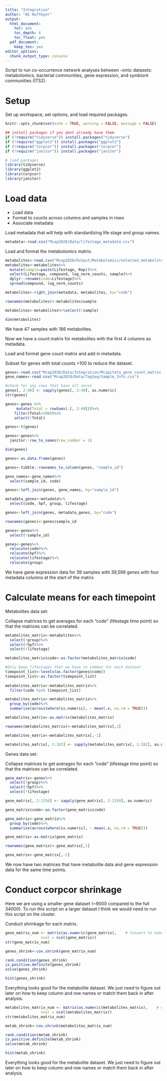 ```yaml
---
title: "Integration"
author: "AS Huffmyer"
output:
  html_document:
    toc: yes
    toc_depth: 6
    toc_float: yes
  pdf_document:
    keep_tex: yes
editor_options: 
  chunk_output_type: console
---
```


Script to run co-occurrence network analyses between -omic datasets: metabolomics, bacterial communities, gene expression, and symbiont communities (ITS2).  

# **Setup**  

Set up workspace, set options, and load required packages.    
```r
knitr::opts_chunk$set(echo = TRUE, warning = FALSE, message = FALSE)
```

```r
## install packages if you dont already have them
if (!require("tidyverse")) install.packages("tidyverse")
if (!require("ggplot2")) install.packages("ggplot2")
if (!require("corpcor")) install.packages("corpcor")
if (!require("janitor")) install.packages("janitor")

# load packages
library(tidyverse)
library(ggplot2)
library(corpcor)
library(janitor)

```

# **Load data** 

- Load data  
- Format to counts across columns and samples in rows  
- Associate metadata  

Load metadata that will help with standardizing life stage and group names.  
```r
metadata<-read.csv("Mcap2020/Data/lifestage_metadata.csv")
```

Load and format the metabolomics matrix.  

```r
metabolites<-read.csv("Mcap2020/Output/Metabolomics/selected_metabolites.csv")
metabolites<-metabolites%>%
  mutate(sample=paste(Lifestage, Rep))%>%
  select(Lifestage, compound, log_norm_counts, sample)%>%
  dplyr::rename(code=Lifestage)%>%
  spread(compound, log_norm_counts)

metabolites<-right_join(metadata, metabolites, by="code")

rownames(metabolites)<-metabolites$sample

metabolites<-metabolites%>%select(!sample)

dim(metabolites)
```

We have 47 samples with 186 metabolites.  

Now we have a count matrix for metabolites with the first 4 columns as metadata.  

Load and format gene count matrix and add in metadata.  

Subset for genes with total counts >100 to reduce the dataset.  
```r
genes<-read.csv("Mcap2020/Data/Integration/Mcapitata_gene_count_matrix.csv")
gene_names<-read.csv("Mcap2020/Data/TagSeq/Sample_Info.csv")

#check for any rows that have all zeros
genes[, 2:40] <- sapply(genes[, 2:40], as.numeric)
str(genes)

genes<-genes %>%
     mutate(Total = rowSums(.[, 2:40]))%>%
    filter(Total>5000)%>%
    select(!Total)

genes<-t(genes)

genes<-genes%>%
  janitor::row_to_names(row_number = 1)

dim(genes)

genes<-as.data.frame(genes)

genes<-tibble::rownames_to_column(genes, "sample_id")

gene_names<-gene_names%>%
  select(sample_id, code)

genes<-left_join(genes, gene_names, by="sample_id")

metadata_genes<-metadata%>%
  select(code, hpf, group, lifestage)

genes<-left_join(genes, metadata_genes, by="code")

rownames(genes)<-genes$sample_id

genes<-genes%>%
  select(!sample_id)

genes<-genes%>%
  relocate(code)%>%
  relocate(hpf)%>%
  relocate(lifestage)%>%
  relocate(group)
```

We have gene expression data for 39 samples with 39,598 genes with four metadata columns at the start of the matrix.  

# **Calculate means for each timepoint**  

Metabolites data set:  

Collapse matrices to get averages for each "code" (lifestage time point) so that the matrices can be correlated.
  
```r
metabolites_matrix<-metabolites%>%
  select(!group)%>%
  select(!hpf)%>%
  select(!lifestage)

metabolites_matrix$code<-as.factor(metabolites_matrix$code)

#Only keep lifestages that we have in common for each dataset 
timepoint_list<-levels(as.factor(genes$code))
timepoint_list<-as.factor(timepoint_list)
  
metabolites_matrix<-metabolites_matrix%>%  
  filter(code %in% timepoint_list)

metabolites_matrix<-metabolites_matrix%>%  
  group_by(code)%>%
  summarise(across(where(is.numeric), ~ mean(.x, na.rm = TRUE)))

metabolites_matrix<-as.matrix(metabolites_matrix)

rownames(metabolites_matrix)<-metabolites_matrix[,1]

metabolites_matrix<-metabolites_matrix[,-1]

metabolites_matrix[, 1:182] <- sapply(metabolites_matrix[, 1:182], as.numeric)
```

Genes data set:  

Collapse matrices to get averages for each "code" (lifestage time point) so that the matrices can be correlated.    
```r
gene_matrix<-genes%>%
  select(!group)%>%
  select(!hpf)%>%
  select(!lifestage)

gene_matrix[, 2:1250] <- sapply(gene_matrix[, 2:1250], as.numeric)

gene_matrix$code<-as.factor(gene_matrix$code)

gene_matrix<-gene_matrix%>%  
  group_by(code)%>%
  summarise(across(where(is.numeric), ~ mean(.x, na.rm = TRUE)))

gene_matrix<-as.matrix(gene_matrix)

rownames(gene_matrix)<-gene_matrix[,1]

gene_matrix<-gene_matrix[,-1]
```


We now have two matrices that have metabolite data and gene expression data for the same time points.  

# **Conduct corpcor shrinkage**  

Here we are using a smaller gene dataset (~9000 compared to the full 34000). To run this script on a larger dataset I think we would need to run this script on the cluster.  

Conduct shrinkage for each matrix.  
```r
gene_matrix_num <- matrix(as.numeric(gene_matrix),    # Convert to numeric matrix
                ncol = ncol(gene_matrix))
str(gene_matrix_num)

genes_shrink<-cov.shrink(gene_matrix_num) 
```

```r
rank.condition(genes_shrink) 
is.positive.definite(genes_shrink)  
solve(genes_shrink)

hist(genes_shrink)
```

Everything looks good for the metabolite dataset. We just need to figure out later on how to keep column and row names or match them back in after analysis.  

```r
metabolites_matrix_num <- matrix(as.numeric(metabolites_matrix),    # Convert to numeric matrix
                ncol = ncol(metabolites_matrix))
str(metabolites_matrix_num)

metab_shrink<-cov.shrink(metabolites_matrix_num) 
```

```r
rank.condition(metab_shrink) 
is.positive.definite(metab_shrink)  
solve(metab_shrink)

hist(metab_shrink)
```

Everything looks good for the metabolite dataset. We just need to figure out later on how to keep column and row names or match them back in after analysis.  


